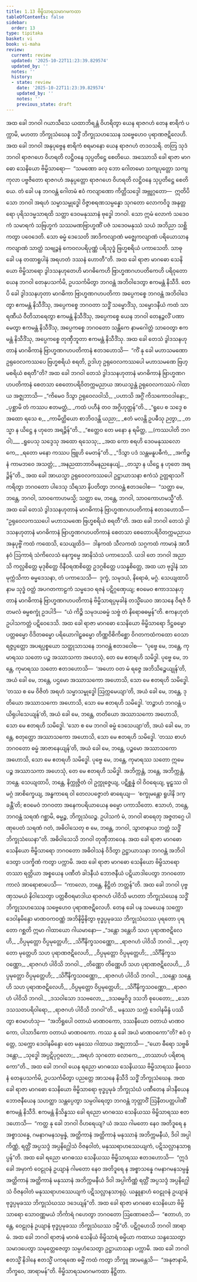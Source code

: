 ```yaml
---
title: 1.13 ဗိမ္ဗိသာရသမာဂမကထာ
tableOfContents: false
sidebar:
  order: 13
type: tipitaka
basket: vi
book: vi-maha
review:
  current: review
  updated: '2025-10-22T11:23:39.829574'
  updated_by: ''
  notes: ''
  history:
  - state: review
    date: '2025-10-22T11:23:39.829574'
    updated_by: ''
    notes: ''
    previous_state: draft
---
```



<ReviewStatus review={frontmatter.review} showDetails={true} />

<HypothesisAnnotation frontmatter={frontmatter} />

<DynamicBreadcrumb />

<Division number="55" book="vi-maha" e="ch" v="3" p="45">

<Paragraph number="202" book="vi-maha">
အထ ခေါ ဘဂဝါ ဂယာသီသေ ယထာဘိရန္တံ ဝိဟရိတွာ ယေန ရာဇဂဟံ တေန စာရိကံ ပက္ကာမိ, မဟတာ ဘိက္ခုသံဃေန သဒ္ဓိံ ဘိက္ခုသဟဿေန သဗ္ဗေဟေဝ ပုရာဏဇဋိလေဟိ. အထ ခေါ ဘဂဝါ အနုပုဗ္ဗေန စာရိကံ စရမာနော ယေန ရာဇဂဟံ တဒဝသရိ. တတြ သုဒံ ဘဂဝါ ရာဇဂဟေ ဝိဟရတိ လဋ္ဌိဝနေ သုပ္ပတိဋ္ဌေ စေတိယေ. အဿောသိ ခေါ ရာဇာ မာဂဓော သေနိယော ဗိမ္ဗိသာရော—  “သမဏော ခလု ဘော ဂေါတမော သကျပုတ္တော သကျကုလာ ပဗ္ဗဇိတော ရာဇဂဟံ အနုပ္ပတ္တော ရာဇဂဟေ ဝိဟရတိ လဋ္ဌိဝနေ သုပ္ပတိဋ္ဌေ စေတိယေ. တံ ခေါ ပန ဘဂဝန္တံ ဂေါတမံ ဧဝံ ကလျာဏော ကိတ္တိသဒ္ဒေါ အဗ္ဘုဂ္ဂတော—  ဣတိပိ သော ဘဂဝါ အရဟံ သမ္မာသမ္ဗုဒ္ဓေါ ဝိဇ္ဇာစရဏသမ္ပန္နော သုဂတော လောကဝိဒူ အနုတ္တရော ပုရိသဒမ္မသာရထိ သတ္ထာ ဒေဝမနုဿာနံ ဗုဒ္ဓေါ ဘဂဝါ. သော ဣမံ လောကံ သဒေဝကံ သမာရကံ သဗြဟ္မကံ သဿမဏဗြာဟ္မဏိံ ပဇံ သဒေဝမနုဿံ သယံ အဘိညာ သစ္ဆိကတွာ ပဝေဒေတိ. သော ဓမ္မံ ဒေသေတိ အာဒိကလျာဏံ မဇ္ဈေကလျာဏံ ပရိယောသာနကလျာဏံ သာတ္ထံ သဗျဉ္ဇနံ ကေဝလပရိပုဏ္ဏံ ပရိသုဒ္ဓံ ဗြဟ္မစရိယံ ပကာသေတိ. သာဓု ခေါ ပန တထာရူပါနံ အရဟတံ ဒဿနံ ဟောတီ”တိ.
</Paragraph>

<Paragraph number="203" book="vi-maha">
အထ ခေါ ရာဇာ မာဂဓော သေနိယော ဗိမ္ဗိသာရော ဒွါဒသနဟုတေဟိ မာဂဓိကေဟိ ဗြာဟ္မဏဂဟပတိကေဟိ ပရိဝုတော ယေန ဘဂဝါ တေနုပသင်္ကမိ, ဥပသင်္ကမိတွာ ဘဂဝန္တံ အဘိဝါဒေတွာ ဧကမန္တံ နိသီဒိ. တေပိ ခေါ ဒွါဒသနဟုတာ မာဂဓိကာ ဗြာဟ္မဏဂဟပတိကာ အပ္ပေကစ္စေ ဘဂဝန္တံ အဘိဝါဒေတွာ ဧကမန္တံ နိသီဒိံသု, အပ္ပေကစ္စေ ဘဂဝတာ သဒ္ဓိံ သမ္မောဒိံသု, သမ္မောဒနီယံ ကထံ သာရဏီယံ ဝီတိသာရေတွာ ဧကမန္တံ နိသီဒိံသု, အပ္ပေကစ္စေ ယေန ဘဂဝါ တေနဉ္ဇလိံ ပဏာမေတွာ ဧကမန္တံ နိသီဒိံသု, အပ္ပေကစ္စေ ဘဂဝတော သန္တိကေ နာမဂေါတ္တံ သာဝေတွာ ဧကမန္တံ နိသီဒိံသု, အပ္ပေကစ္စေ တုဏှီဘူတာ ဧကမန္တံ နိသီဒိံသု. အထ ခေါ တေသံ ဒွါဒသနဟုတာနံ မာဂဓိကာနံ ဗြာဟ္မဏဂဟပတိကာနံ ဧတဒဟောသိ—  “ကိံ နု ခေါ မဟာသမဏော ဥရုဝေလကဿပေ ဗြဟ္မစရိယံ စရတိ, ဥဒါဟု ဥရုဝေလကဿပေါ မဟာသမဏေ ဗြဟ္မစရိယံ စရတီ”တိ? အထ ခေါ ဘဂဝါ တေသံ ဒွါဒသနဟုတာနံ မာဂဓိကာနံ ဗြာဟ္မဏဂဟပတိကာနံ စေတသာ စေတောပရိဝိတက္ကမညာယ အာယသ္မန္တံ ဥရုဝေလကဿပံ ဂါထာယ အဇ္ဈဘာသိ—
</Paragraph>

<Paragraph number="204" type="verses" book="vi-maha">
_“ကိမေဝ ဒိသွာ ဥရုဝေလဝါသိ,_  
_ပဟာသိ အဂ္ဂိံ ကိသကောဝဒါနော;_  
_ပုစ္ဆာမိ တံ ကဿပ ဧတမတ္ထံ,_  
_ကထံ ပဟီနံ တဝ အဂ္ဂိဟုတ္တန်”တိ._  

</Paragraph>

<Paragraph number="205" type="verses" book="vi-maha">
_“ရူပေ စ သဒ္ဒေ စ အထော ရသေ စ,_  
_ကာမိတ္ထိယော စာဘိဝဒန္တိ ယညာ;_  
_ဧတံ မလန္တိ ဥပဓီသု ဉတွာ,_  
_တသ္မာ န ယိဋ္ဌေ န ဟုတေ အရဉ္ဇိန်”တိ._  

</Paragraph>

<Paragraph number="206" type="verses" book="vi-maha">
_“ဧတ္ထေဝ တေ မနော န ရမိတ္ထ, __(ကဿပါတိ ဘဂဝါ)___  
_ရူပေသု သဒ္ဒေသု အထော ရသေသု;_  
_အထ ကော စရဟိ ဒေဝမနုဿလောကေ,_  
_ရတော မနော ကဿပ ဗြူဟိ မေတန်”တိ._  

</Paragraph>

<Paragraph number="207" type="verses" book="vi-maha">
_“ဒိသွာ ပဒံ သန္တမနူပဓီကံ,_  
_အကိဉ္စနံ ကာမဘဝေ အသတ္တံ;_  
_အနညထာဘာဝိမနညနေယျံ,_  
_တသ္မာ န ယိဋ္ဌေ န ဟုတေ အရဉ္ဇိန်”တိ._  

</Paragraph>

</Division>
<Division number="56" book="vi-maha" e="ch" v="3" p="47">

<Paragraph number="208" book="vi-maha">
အထ ခေါ အာယသ္မာ ဥရုဝေလကဿပေါ ဥဋ္ဌာယာသနာ ဧကံသံ ဥတ္တရာသင်္ဂံ ကရိတွာ ဘဂဝတော ပါဒေသု သိရသာ နိပတိတွာ ဘဂဝန္တံ ဧတဒဝေါစ—  “သတ္ထာ မေ, ဘန္တေ, ဘဂဝါ, သာဝကောဟမသ္မိ; သတ္ထာ မေ, ဘန္တေ, ဘဂဝါ, သာဝကောဟမသ္မီ”တိ. အထ ခေါ တေသံ ဒွါဒသနဟုတာနံ မာဂဓိကာနံ ဗြာဟ္မဏဂဟပတိကာနံ ဧတဒဟောသိ—  “ဥရုဝေလကဿပေါ မဟာသမဏေ ဗြဟ္မစရိယံ စရတီ”တိ. အထ ခေါ ဘဂဝါ တေသံ ဒွါဒသနဟုတာနံ မာဂဓိကာနံ ဗြာဟ္မဏဂဟပတိကာနံ စေတသာ စေတောပရိဝိတက္ကမညာယ အနုပုဗ္ဗိံ ကထံ ကထေသိ, သေယျထိဒံ—  ဒါနကထံ သီလကထံ သဂ္ဂကထံ ကာမာနံ အာဒီနဝံ ဩကာရံ သံကိလေသံ နေက္ခမ္မေ အာနိသံသံ ပကာသေသိ. ယဒါ တေ ဘဂဝါ အညာသိ ကလ္လစိတ္တေ မုဒုစိတ္တေ ဝိနီဝရဏစိတ္တေ ဥဒဂ္ဂစိတ္တေ ပသန္နစိတ္တေ, အထ ယာ ဗုဒ္ဓါနံ သာမုက္ကံသိကာ ဓမ္မဒေသနာ, တံ ပကာသေသိ—  ဒုက္ခံ, သမုဒယံ, နိရောဓံ, မဂ္ဂံ. သေယျထာပိ နာမ သုဒ္ဓံ ဝတ္ထံ အပဂတကာဠကံ သမ္မဒေဝ ရဇနံ ပဋိဂ္ဂဏှေယျ; ဧဝမေဝ ဧကာဒသနဟုတာနံ မာဂဓိကာနံ ဗြာဟ္မဏဂဟပတိကာနံ ဗိမ္ဗိသာရပ္ပမုခါနံ တသ္မိံယေဝ အာသနေ ဝိရဇံ ဝီတမလံ ဓမ္မစက္ခုံ ဥဒပါဒိ—  “ယံ ကိဉ္စိ သမုဒယဓမ္မံ သဗ္ဗံ တံ နိရောဓဓမ္မန်”တိ. ဧကနဟုတံ ဥပါသကတ္တံ ပဋိဝေဒေသိ.
</Paragraph>

</Division>
<Division number="57" book="vi-maha" e="ch" v="3" p="47">

<Paragraph number="209" book="vi-maha">
အထ ခေါ ရာဇာ မာဂဓော သေနိယော ဗိမ္ဗိသာရော ဒိဋ္ဌဓမ္မော ပတ္တဓမ္မော ဝိဒိတဓမ္မော ပရိယောဂါဠှဓမ္မော တိဏ္ဏဝိစိကိစ္ဆော ဝိဂတကထံကထော ဝေသာရဇ္ဇပ္ပတ္တော အပရပ္ပစ္စယော သတ္ထုသာသနေ ဘဂဝန္တံ ဧတဒဝေါစ—  “ပုဗ္ဗေ မေ, ဘန္တေ, ကုမာရဿ သတော ပဉ္စ အဿာသကာ အဟေသုံ, တေ မေ ဧတရဟိ သမိဒ္ဓါ. ပုဗ္ဗေ မေ, ဘန္တေ, ကုမာရဿ သတော ဧတဒဟောသိ—  ‘အဟော ဝတ မံ ရဇ္ဇေ အဘိသိဉ္စေယျုန်’တိ, အယံ ခေါ မေ, ဘန္တေ, ပဌမော အဿာသကော အဟောသိ, သော မေ ဧတရဟိ သမိဒ္ဓေါ. ‘တဿ စ မေ ဝိဇိတံ အရဟံ သမ္မာသမ္ဗုဒ္ဓေါ ဩက္ကမေယျာ’တိ, အယံ ခေါ မေ, ဘန္တေ, ဒုတိယော အဿာသကော အဟောသိ, သော မေ ဧတရဟိ သမိဒ္ဓေါ. ‘တဉ္စာဟံ ဘဂဝန္တံ ပယိရုပါသေယျန်’တိ, အယံ ခေါ မေ, ဘန္တေ, တတိယော အဿာသကော အဟောသိ, သော မေ ဧတရဟိ သမိဒ္ဓေါ. ‘သော စ မေ ဘဂဝါ ဓမ္မံ ဒေသေယျာ’တိ, အယံ ခေါ မေ, ဘန္တေ, စတုတ္ထော အဿာသကော အဟောသိ, သော မေ ဧတရဟိ သမိဒ္ဓေါ. ‘တဿ စာဟံ ဘဂဝတော ဓမ္မံ အာဇာနေယျန်’တိ, အယံ ခေါ မေ, ဘန္တေ, ပဉ္စမော အဿာသကော အဟောသိ, သော မေ ဧတရဟိ သမိဒ္ဓေါ. ပုဗ္ဗေ မေ, ဘန္တေ, ကုမာရဿ သတော ဣမေ ပဉ္စ အဿာသကာ အဟေသုံ, တေ မေ ဧတရဟိ သမိဒ္ဓါ. အဘိက္ကန္တံ, ဘန္တေ, အဘိက္ကန္တံ, ဘန္တေ. သေယျထာပိ, ဘန္တေ, နိက္ကုဇ္ဇိတံ ဝါ ဥက္ကုဇ္ဇေယျ, ပဋိစ္ဆန္နံ ဝါ ဝိဝရေယျ, မူဠှဿ ဝါ မဂ္ဂံ အာစိက္ခေယျ, အန္ဓကာရေ ဝါ တေလပဇ္ဇောတံ ဓာရေယျ—  ‘စက္ခုမန္တော ရူပါနိ ဒက္ခန္တီ’တိ; ဧဝမေဝံ ဘဂဝတာ အနေကပရိယာယေန ဓမ္မော ပကာသိတော. ဧသာဟံ, ဘန္တေ, ဘဂဝန္တံ သရဏံ ဂစ္ဆာမိ, ဓမ္မဉ္စ, ဘိက္ခုသံဃဉ္စ. ဥပါသကံ မံ, ဘဂဝါ ဓာရေတု အဇ္ဇတဂ္ဂေ ပါဏုပေတံ သရဏံ ဂတံ, အဓိဝါသေတု စ မေ, ဘန္တေ, ဘဂဝါ, သွာတနာယ ဘတ္တံ သဒ္ဓိံ ဘိက္ခုသံဃေနာ”တိ. အဓိဝါသေသိ ဘဂဝါ တုဏှီဘာဝေန. အထ ခေါ ရာဇာ မာဂဓော သေနိယော ဗိမ္ဗိသာရော ဘဂဝတော အဓိဝါသနံ ဝိဒိတွာ ဥဋ္ဌာယာသနာ ဘဂဝန္တံ အဘိဝါဒေတွာ ပဒက္ခိဏံ ကတွာ ပက္ကာမိ. အထ ခေါ ရာဇာ မာဂဓော သေနိယော ဗိမ္ဗိသာရော တဿာ ရတ္တိယာ အစ္စယေန ပဏီတံ ခါဒနီယံ ဘောဇနီယံ ပဋိယာဒါပေတွာ ဘဂဝတော ကာလံ အာရောစာပေသိ—  “ကာလော, ဘန္တေ, နိဋ္ဌိတံ ဘတ္တန်”တိ.
</Paragraph>

</Division>
<Division number="58" book="vi-maha" e="ch" v="3" p="48">

<Paragraph number="210" book="vi-maha">
အထ ခေါ ဘဂဝါ ပုဗ္ဗဏှသမယံ နိဝါသေတွာ ပတ္တစီဝရမာဒါယ ရာဇဂဟံ ပါဝိသိ မဟတာ ဘိက္ခုသံဃေန သဒ္ဓိံ ဘိက္ခုသဟဿေန သဗ္ဗေဟေဝ ပုရာဏဇဋိလေဟိ. တေန ခေါ ပန သမယေန သက္ကော ဒေဝါနမိန္ဒော မာဏဝကဝဏ္ဏံ အဘိနိမ္မိနိတွာ ဗုဒ္ဓပ္ပမုခဿ ဘိက္ခုသံဃဿ ပုရတော ပုရတော ဂစ္ဆတိ ဣမာ ဂါထာယော ဂါယမာနော—
</Paragraph>

<Paragraph number="211" type="verses" book="vi-maha">
_“ဒန္တော ဒန္တေဟိ သဟ ပုရာဏဇဋိလေဟိ,_  
_ဝိပ္ပမုတ္တော ဝိပ္ပမုတ္တေဟိ;_  
_သိင်္ဂီနိက္ခသဝဏ္ဏော,_  
_ရာဇဂဟံ ပါဝိသိ ဘဂဝါ._  

</Paragraph>

<Paragraph number="212" type="verses" book="vi-maha">
_မုတ္တော မုတ္တေဟိ သဟ ပုရာဏဇဋိလေဟိ,_  
_ဝိပ္ပမုတ္တော ဝိပ္ပမုတ္တေဟိ;_  
_သိင်္ဂီနိက္ခသဝဏ္ဏော,_  
_ရာဇဂဟံ ပါဝိသိ ဘဂဝါ._  

</Paragraph>

<Paragraph number="213" type="verses" book="vi-maha">
_တိဏ္ဏော တိဏ္ဏေဟိ သဟ ပုရာဏဇဋိလေဟိ,_  
_ဝိပ္ပမုတ္တော ဝိပ္ပမုတ္တေဟိ;_  
_သိင်္ဂီနိက္ခသဝဏ္ဏော,_  
_ရာဇဂဟံ ပါဝိသိ ဘဂဝါ._  

</Paragraph>

<Paragraph number="214" type="verses" book="vi-maha">
_သန္တော သန္တေဟိ သဟ ပုရာဏဇဋိလေဟိ,_  
_ဝိပ္ပမုတ္တော ဝိပ္ပမုတ္တေဟိ;_  
_သိင်္ဂီနိက္ခသဝဏ္ဏော,_  
_ရာဇဂဟံ ပါဝိသိ ဘဂဝါ._  

</Paragraph>

<Paragraph number="215" type="verses" book="vi-maha">
_ဒသဝါသော ဒသဗလော,_  
_ဒသဓမ္မဝိဒူ ဒသဘိ စုပေတော;_  
_သော ဒသသတပရိဝါရော,_  
_ရာဇဂဟံ ပါဝိသိ ဘဂဝါ”တိ._  

</Paragraph>

<Paragraph number="216" book="vi-maha">
မနုဿာ သက္ကံ ဒေဝါနမိန္ဒံ ပဿိတွာ ဧဝမာဟံသု—  “အဘိရူပေါ ဝတာယံ မာဏဝကော, ဒဿနီယော ဝတာယံ မာဏဝကော, ပါသာဒိကော ဝတာယံ မာဏဝကော. ကဿ နု ခေါ အယံ မာဏဝကော”တိ? ဧဝံ ဝုတ္တေ, သက္ကော ဒေဝါနမိန္ဒော တေ မနုဿေ ဂါထာယ အဇ္ဈဘာသိ—
</Paragraph>

<Paragraph number="217" type="verses" book="vi-maha">
_“ယော ဓီရော သဗ္ဗဓိ ဒန္တော,_  
_သုဒ္ဓေါ အပ္ပဋိပုဂ္ဂလော;_  
_အရဟံ သုဂတော လောကေ,_  
_တဿာဟံ ပရိစာရကော”တိ._  

</Paragraph>

</Division>
<Division number="59" book="vi-maha" e="ch" v="3" p="49">

<Paragraph number="218" book="vi-maha">
အထ ခေါ ဘဂဝါ ယေန ရညော မာဂဓဿ သေနိယဿ ဗိမ္ဗိသာရဿ နိဝေသနံ တေနုပသင်္ကမိ, ဥပသင်္ကမိတွာ ပညတ္တေ အာသနေ နိသီဒိ သဒ္ဓိံ ဘိက္ခုသံဃေန. အထ ခေါ ရာဇာ မာဂဓော သေနိယော ဗိမ္ဗိသာရော ဗုဒ္ဓပ္ပမုခံ ဘိက္ခုသံဃံ ပဏီတေန ခါဒနီယေန ဘောဇနီယေန သဟတ္ထာ သန္တပ္ပေတွာ သမ္ပဝါရေတွာ ဘဂဝန္တံ ဘုတ္တာဝိံ ဩနီတပတ္တပါဏိံ ဧကမန္တံ နိသီဒိ. ဧကမန္တံ နိသိန္နဿ ခေါ ရညော မာဂဓဿ သေနိယဿ ဗိမ္ဗိသာရဿ ဧတဒဟောသိ—  “ကတ္ထ နု ခေါ ဘဂဝါ ဝိဟရေယျ? ယံ အဿ ဂါမတော နေဝ အတိဒူရေ န အစ္စာသန္နေ, ဂမနာဂမနသမ္ပန္နံ, အတ္ထိကာနံ အတ္ထိကာနံ မနုဿာနံ အဘိက္ကမနီယံ, ဒိဝါ အပ္ပါကိဏ္ဏံ, ရတ္တိံ အပ္ပသဒ္ဒံ အပ္ပနိဂ္ဃေါသံ ဝိဇနဝါတံ, မနုဿရာဟဿေယျကံ, ပဋိသလ္လာနသာရုပ္ပန်”တိ. အထ ခေါ ရညော မာဂဓဿ သေနိယဿ ဗိမ္ဗိသာရဿ ဧတဒဟောသိ—  “ဣဒံ ခေါ အမှာကံ ဝေဠုဝနံ ဥယျာနံ ဂါမတော နေဝ အတိဒူရေ န အစ္စာသန္နေ ဂမနာဂမနသမ္ပန္နံ အတ္ထိကာနံ အတ္ထိကာနံ မနုဿာနံ အဘိက္ကမနီယံ ဒိဝါ အပ္ပါကိဏ္ဏံ ရတ္တိံ အပ္ပသဒ္ဒံ အပ္ပနိဂ္ဃေါသံ ဝိဇနဝါတံ မနုဿရာဟဿေယျကံ ပဋိသလ္လာနသာရုပ္ပံ. ယန္နူနာဟံ ဝေဠုဝနံ ဥယျာနံ ဗုဒ္ဓပ္ပမုခဿ ဘိက္ခုသံဃဿ ဒဒေယျန်”တိ. အထ ခေါ ရာဇာ မာဂဓော သေနိယော ဗိမ္ဗိသာရော သောဝဏ္ဏမယံ ဘိင်္ကာရံ ဂဟေတွာ ဘဂဝတော ဩဏောဇေသိ—  “ဧတာဟံ, ဘန္တေ, ဝေဠုဝနံ ဥယျာနံ ဗုဒ္ဓပ္ပမုခဿ ဘိက္ခုသံဃဿ ဒမ္မီ”တိ. ပဋိဂ္ဂဟေသိ ဘဂဝါ အာရာမံ. အထ ခေါ ဘဂဝါ ရာဇာနံ မာဂဓံ သေနိယံ ဗိမ္ဗိသာရံ ဓမ္မိယာ ကထာယ သန္ဒဿေတွာ သမာဒပေတွာ သမုတ္တေဇေတွာ သမ္ပဟံသေတွာ ဥဋ္ဌာယာသနာ ပက္ကာမိ. အထ ခေါ ဘဂဝါ ဧတသ္မိံ နိဒါနေ ဧတသ္မိံ ပကရဏေ ဓမ္မိံ ကထံ ကတွာ ဘိက္ခူ အာမန္တေသိ—  “အနုဇာနာမိ, ဘိက္ခဝေ, အာရာမန်”တိ.

</Paragraph>
</Division>

<Paragraph number="219" type="center" book="vi-maha">
ဗိမ္ဗိသာရသမာဂမကထာ နိဋ္ဌိတာ.
</Paragraph>